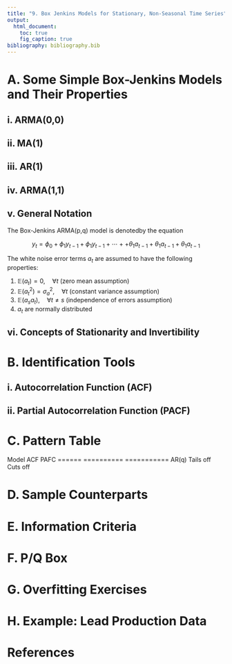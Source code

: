 ---
title: "9. Box Jenkins Models for Stationary, Non-Seasonal Time Series"  
output: 
  html_document:
    toc: true
    fig_caption: true
bibliography: bibliography.bib      
---

# A. Some Simple Box-Jenkins Models and Their Properties

## i. ARMA(0,0)

## ii. MA(1)

## iii. AR(1)

## iv. ARMA(1,1)

## v. General Notation

The Box-Jenkins ARMA(p,q) model is denotedby the equation

$$ y_t = \phi_0 + \phi_1 y_{t-1} + \phi_1 y_{t-1} + \cdots + + \theta_1 a_{t-1}  + \theta_1 a_{t-1}  + \theta_1 a_{t-1}  $$

The white noise error terms $a_t$ are assumed to have the following properties:

1. $\mathbb{E}(a_t)=0, \quad \forall t$ (zero mean assumption)
2. $\mathbb{E}(a_t^2)=\sigma_a^2, \quad \forall t$ (constant variance assumption)
3. $\mathbb{E}(a_s a_t), \quad \forall t\neq s$ (independence of errors assumption)
4. $a_t$ are normally distributed

## vi. Concepts of Stationarity and Invertibility

<!-- see BJ notation -->


# B. Identification Tools

## i. Autocorrelation Function (ACF)

## ii. Partial Autocorrelation Function (PACF)

# C. Pattern Table

Model   ACF        PAFC 
====== ========== ===========
AR(q)  Tails off  Cuts off

# D. Sample Counterparts

# E. Information Criteria

# F. P/Q Box

# G. Overfitting Exercises

# H. Example: Lead Production Data

# References
